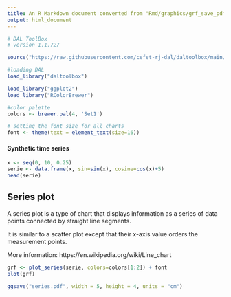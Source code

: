 ```yaml
---
title: An R Markdown document converted from "Rmd/graphics/grf_save_pdf.ipynb"
output: html_document
---
```


```r
# DAL ToolBox
# version 1.1.727

source("https://raw.githubusercontent.com/cefet-rj-dal/daltoolbox/main/jupyter.R")

#loading DAL
load_library("daltoolbox") 
```

```r
load_library("ggplot2")
load_library("RColorBrewer")

#color palette
colors <- brewer.pal(4, 'Set1')

# setting the font size for all charts
font <- theme(text = element_text(size=16))
```

#### Synthetic time series

```r
x <- seq(0, 10, 0.25)
serie <- data.frame(x, sin=sin(x), cosine=cos(x)+5)
head(serie)
```

## Series plot

A series plot is a type of chart that displays information as a series of data points connected by straight line segments. 

It is similar to a scatter plot except that their x-axis value orders the measurement points.

More information: https://en.wikipedia.org/wiki/Line_chart

```r
grf <- plot_series(serie, colors=colors[1:2]) + font
plot(grf)
```

```r
ggsave("series.pdf", width = 5, height = 4, units = "cm")
```

